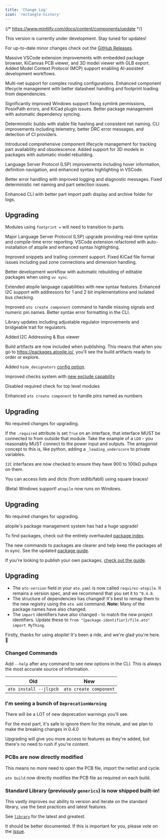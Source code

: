 ```yaml
---
title: 'Change Log'
icon: 'rectangle-history'
---
```


{/* https://www.mintlify.com/docs/content/components/update */}

<Update label="v0.11 (Draft)" description="🚧 In Development">

This version is currently under development. Stay tuned for updates!

For up-to-date minor changes check out the [GitHub Releases](https://github.com/atopile/atopile/releases).


</Update>

<Update label="v0.10" description="🎉 VSCode Extension Revolution & AI Integration">

Massive VSCode extension improvements with embedded package browser, KiCanvas PCB viewer, and 3D model viewer with GLB export. Added Model Context Protocol (MCP) support enabling AI-assisted development workflows.

Multi-net support for complex routing configurations. Enhanced component lifecycle management with better datasheet handling and footprint loading from dependencies.

Significantly improved Windows support fixing symlink permissions, PosixPath errors, and KiCad plugin issues. Better package management with automatic dependency syncing.

Deterministic builds with stable file hashing and consistent net naming. CLI improvements including telemetry, better DRC error messages, and detection of CI providers.


</Update>

<Update label="v0.9" description="🔧 Component Lifecycle Management & 3D Models">

Introduced comprehensive component lifecycle management for tracking part availability and obsolescence. Added support for 3D models in packages with automatic model rebuilding.

Language Server Protocol (LSP) improvements including hover information, definition navigation, and enhanced syntax highlighting in VSCode.

Better error handling with improved logging and diagnostic messages. Fixed deterministic net naming and part selection issues.

Enhanced CLI with better part import path display and archive folder for logs.

## Upgrading

Modules using `footprint =` will need to transition to parts.

</Update>

<Update label="v0.8" description="📝 Enhanced Language Server & Syntax Highlighting">

Major Language Server Protocol (LSP) upgrade providing real-time syntax and compile-time error reporting. VSCode extension refactored with auto-installation of atopile and enhanced syntax highlighting.

Improved snippets and trailing comment support. Fixed KiCad file format issues including pad zone connections and dimension handling.

Better development workflow with automatic rebuilding of editable packages when using `uv sync`.

</Update>

<Update label="v0.7" description="🔌 Extended Language Features & I2C Improvements">

Extended atopile language capabilities with new syntax features. Enhanced I2C support with addressors for 1 and 2 bit implementations and isolated bus checking.

Improved `ato create component` command to handle missing signals and numeric pin names. Better syntax error formatting in the CLI.

Library updates including adjustable regulator improvements and bridgeable trait for regulators.


</Update>

<Update label="v0.6" description="🌈 Artifacts somewhere nice and I2C Addressors">

Added I2C Addressing & Bus viewer

Build artifacts are now included when publishing. This means that when you go to https://packages.atopile.io/, you'll see the build artifacts ready to order or explore.

Added `hide_designators` [config option](/atopile/reference/config#builds-hide-designators).

Improved checks system with [new exclude capability](/atopile/reference/config#builds-exclude-checks)

Disabled required check for top level modules

Enhanced `ato create component` to handle pins named as numbers

## Upgrading

No required changes for upgrading.

</Update>

<Update label="v0.5" description="🌈 Features and Windows support">

If the `.required` attribute is set `True` on an interface, that interface MUST be connected to from outside that module.
Take the example of a `LDO` - you reasonably MUST connect to the power input and outputs.
The antagonist concept to this is, like python, adding a `_leading_underscore` to private variables.

`I2C` interfaces are now checked to ensure they have 900 to 100kΩ pullups on them.

You can access lists and dicts (from stdlib/fabll) using square braces!

(Beta) Windows support! `atopile` now runs on Windows.

## Upgrading

No required changes for upgrading.

</Update>

<Update label="v0.4" description="Packages 📦">
atopile's package management system has had a huge upgrade!

To find packages, check out the entirely overhauled [package index](https://packages.atopile.io).

The new commands to packages are clearer and help keep the packages all in sync. See the updated [package guide](/atopile/essentials/4-packages).

If you're looking to publish your own packages, [check out the guide](/atopile/guides/publish).

## Upgrading

- The `ato-version` field in your `ato.yaml` is now called `requires-atopile`. It remains a version spec, and we recommend that you set it to `^0.4.0`.
- The structure of dependencies has changed! It's best to remap them to the new registry using the `ato add` command. **Note:** Many of the package names have also changed.
- The `import` identifiers have also changed - to match the new project identifiers. Update these to `from "{package-identifier}/file.ato" import MyThing`.

</Update>

<Update label="v0.3" description="A big release with a lot of new infrastructure">

Firstly, thanks for using atopile! It's been a ride, and we're glad you're here. 🙌

### Changed Commands

Add `--help` after any command to see new options in the CLI. This is always the most accurate source of information.

| Old                    | New                    |
| ---------------------- | ---------------------- |
| `ato install --jlcpcb` | `ato create component` |


### I'm seeing a bunch of `DeprecationWarning`

There will be a LOT of new deprecation warnings you'll see.

For the most part, it's safe to ignore them for the minute, and we plan to make the breaking changes in 0.4.0

Upgrading will give you more access to features as they're added, but there's no need to rush if you're content.

### PCBs are now directly modified

This means no more need to open the PCB file, import the netlist and cycle.

`ato build` now directly modifies the PCB file as required on each build.


### Standard Library (previously `generics`) is now shipped built-in!

This vastly improves our ability to version and iterate on the standard library, use the best practices and latest features.

See [`library`](https://github.com/atopile/atopile/tree/main/src/faebryk/library) for the latest and greatest.

It should be better documented. If this is important for you, please vote on the [issue](https://github.com/atopile/atopile/issues/936).

</Update>
